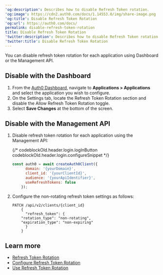 ---
'og:description': Describes how to disable Refresh Token rotation.
'og:image': https://cdn2.auth0.com/docs/1.14553.0/img/share-image.png
'og:title': Disable Refresh Token Rotation
'og:url': https://auth0.com/docs/
permalink: disable-refresh-token-rotation
title: Disable Refresh Token Rotation
'twitter:description': Describes how to disable Refresh Token rotation.
'twitter:title': Disable Refresh Token Rotation
---
You can disable <Tooltip tip="Refresh Token: Token used to obtain a renewed Access Token without forcing users to log in again." cta="View Glossary" href="/docs/glossary?term=refresh+token">refresh token</Tooltip> rotation for each application using Dashboard or the <Tooltip tip="Refresh Token: Token used to obtain a renewed Access Token without forcing users to log in again." cta="View Glossary" href="/docs/glossary?term=Management+API">Management API</Tooltip>.

## Disable with the Dashboard

1. From the [Auth0 Dashboard](https://manage.auth0.com/#), navigate to **Applications > Applications** and select the application you wish to configure.
2. On the Settings tab, locate the Refresh Token Rotation section and disable the Allow Refresh Token Rotation toggle.
3. Select **Save Changes** at the bottom of the screen.

## Disable with the Management API

1. Disable refresh token rotation for each application using the Management API:

   {/* codeblockOld.header.login.logInButton codeblockOld.header.login.configureSnippet */}


   ```javascript lines
   const auth0 = await createAuth0Client({
         domain: '{yourDomain}',
         client_id: '{yourClientId}',
         audience: '{yourApiIdentifier}',
         useRefreshTokens: false
       });
   ```


   

   
2. Configure the non-rotating refresh token settings as follows:

   ```text lines
   PATCH /api/v2/clients/{client_id}
       {
         "refresh_token": {
       "rotation_type": "non-rotating",
       "expiration_type": "non-expiring"
         }
       }
   ```


   

   

## Learn more

* [Refresh Token Rotation](/docs/secure/tokens/refresh-tokens/refresh-token-rotation)
* [Configure Refresh Token Rotation](/docs/secure/tokens/refresh-tokens/configure-refresh-token-rotation)
* [Use Refresh Token Rotation](/docs/secure/tokens/refresh-tokens/use-refresh-token-rotation)